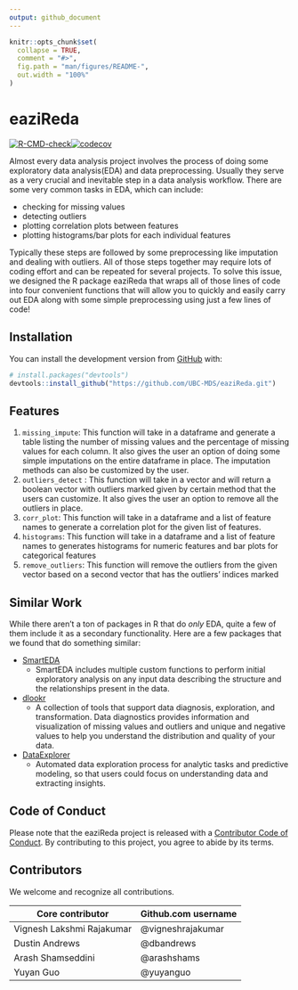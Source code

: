 ```yaml
---
output: github_document
---
```


<!-- README.md is generated from README.Rmd. Please edit that file -->

```r
knitr::opts_chunk$set(
  collapse = TRUE,
  comment = "#>",
  fig.path = "man/figures/README-",
  out.width = "100%"
)
```

# eaziReda

<!-- badges: start -->
[![R-CMD-check](https://github.com/UBC-MDS/eaziReda/workflows/R-CMD-check/badge.svg)](https://github.com/UBC-MDS/eaziReda/actions)[![codecov](https://codecov.io/gh/UBC-MDS/eaziReda/branch/master/graph/badge.svg)](https://codecov.io/gh/UBC-MDS/eaziReda)
<!-- badges: end -->

Almost every data analysis project involves the process of doing some exploratory data analysis(EDA) and data preprocessing. Usually they serve as a very crucial and inevitable step in a data analysis workflow. There are some very common tasks in EDA, which can include:

- checking for missing values
- detecting outliers
- plotting correlation plots between features
- plotting histograms/bar plots for each individual features

Typically these steps are followed by some preprocessing like imputation and dealing with outliers. All of those steps together may require lots of coding effort and can be repeated for several projects. To solve this issue, we designed the R package eaziReda that wraps all of those lines of code into four convenient functions that will allow you to quickly and easily carry out EDA along with some simple preprocessing using just a few lines of code!

## Installation

You can install the development version from [GitHub](https://github.com/) with:

``` r
# install.packages("devtools")
devtools::install_github("https://github.com/UBC-MDS/eaziReda.git")
```

## Features

1.  `missing_impute`: This function will take in a dataframe and generate a table listing the number of missing values and the percentage of missing values for each column. It also gives the user an option of doing some simple imputations on the entire dataframe in place. The imputation methods can also be customized by the user.
2.  `outliers_detect` : This function will take in a vector and will return a boolean vector with outliers marked given by certain method that the users can customize. It also gives the user an option to remove all the outliers in place.
3.  `corr_plot`: This function will take in a dataframe and a list of feature names to generate a correlation plot for the given list of features.
4.  `histograms`: This function will take in a dataframe and a list of feature names to generates histograms for numeric features and bar plots for categorical features
5.  `remove_outliers`: This function will remove the outliers from the given vector based on a second vector that has the outliers' indices marked

## Similar Work

While there aren't a ton of packages in R that do _only_ EDA, quite a few of them include it as a secondary functionality. Here are a few packages that we found that do something similar:

- [SmartEDA](https://cran.r-project.org/web/packages/SmartEDA/vignettes/SmartEDA.html)
  - SmartEDA includes multiple custom functions to perform initial exploratory analysis on any input data describing the structure and the relationships present in the data.

- [dlookr](https://cran.r-project.org/web/packages/dlookr/index.html)
  - A collection of tools that support data diagnosis, exploration, and transformation. Data diagnostics provides information and visualization of missing values and outliers and unique and negative values to help you understand the distribution and quality of your data. 
  
- [DataExplorer](https://www.rdocumentation.org/packages/DataExplorer/versions/0.8.1)
  - Automated data exploration process for analytic tasks and predictive modeling, so that users could focus on understanding data and extracting insights.

## Code of Conduct

Please note that the eaziReda project is released with a [Contributor Code of Conduct](https://contributor-covenant.org/version/2/0/CODE_OF_CONDUCT.html). By contributing to this project, you agree to abide by its terms.

## Contributors

We welcome and recognize all contributions.

|  	 Core contributor| Github.com username| 
|---------|---|
|  Vignesh Lakshmi Rajakumar |  @vigneshrajakumar| 
|   Dustin Andrews|  @dbandrews| 
|  Arash Shamseddini | @arashshams| 
|  Yuyan Guo | @yuyanguo| 
